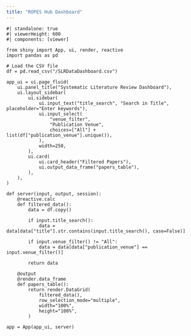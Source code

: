 ```yaml
---
title: "ROPES Hub Dashboard"
---
```


```shinylive-python
#| standalone: true
#| viewerHeight: 600
#| components: [viewer]

from shiny import App, ui, render, reactive
import pandas as pd

# Load the CSV file
df = pd.read_csv("/SLRDataDashboard.csv")

app_ui = ui.page_fluid(
    ui.panel_title("Systematic Literature Review Dashboard"),
    ui.layout_sidebar(
        ui.sidebar(
            ui.input_text("title_search", "Search in Title", placeholder="Enter keywords"),
            ui.input_select(
                "venue_filter",
                "Publication Venue",
                choices=["All"] + list(df["publication_venue"].unique()),
            ),
            width=250,
        ),
        ui.card(
            ui.card_header("Filtered Papers"),
            ui.output_data_frame("papers_table"),
        ),
    ),
)

def server(input, output, session):
    @reactive.calc
    def filtered_data():
        data = df.copy()
        
        if input.title_search():
            data = data[data["title"].str.contains(input.title_search(), case=False)]
        
        if input.venue_filter() != "All":
            data = data[data["publication_venue"] == input.venue_filter()]
        
        return data

    @output
    @render.data_frame
    def papers_table():
        return render.DataGrid(
            filtered_data(),
            row_selection_mode="multiple",
            width="100%",
            height="100%",
        )

app = App(app_ui, server)
```